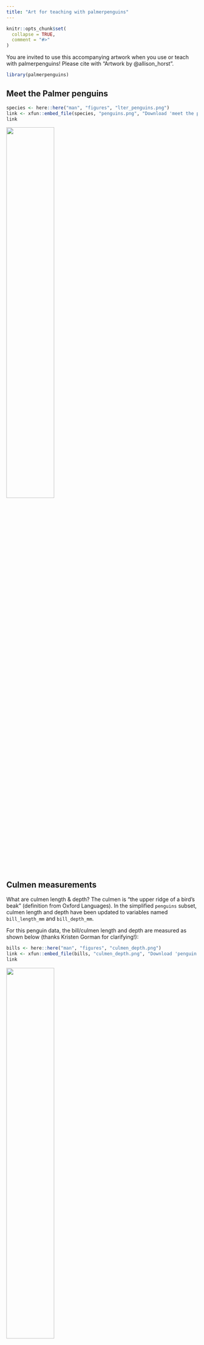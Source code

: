 ```yaml
---
title: "Art for teaching with palmerpenguins"
---
```


```r
knitr::opts_chunk$set(
  collapse = TRUE,
  comment = "#>"
)
```

You are invited to use this accompanying artwork when you use or teach with palmerpenguins! Please cite with "Artwork by @allison_horst".

```r
library(palmerpenguins)
```

## Meet the Palmer penguins

```r
species <- here::here("man", "figures", "lter_penguins.png")
link <- xfun::embed_file(species, "penguins.png", "Download 'meet the penguins' art")
link
```

<img src="../reference/figures/lter_penguins.png" width=50%>

## Culmen measurements

What are culmen length & depth? The culmen is "the upper ridge of a bird's beak" (definition from Oxford Languages). In the simplified `penguins` subset, culmen length and depth have been updated to variables named `bill_length_mm` and `bill_depth_mm`. 

For this penguin data, the bill/culmen length and depth are measured as shown below (thanks Kristen Gorman for clarifying!):

```r
bills <- here::here("man", "figures", "culmen_depth.png")
link <- xfun::embed_file(bills, "culmen_depth.png", "Download 'penguin bills' art")
link
```

<img src="../reference/figures/culmen_depth.png" width=50%>

## palmerpenguins hex sticker

```r
hex <- here::here("man", "figures", "palmerpenguins.png")
link <- xfun::embed_file(hex, "palmerpenguins.png", "Download palmerpenguins hex")
link
```

<img src="../reference/figures/palmerpenguins.png" width=50%>
